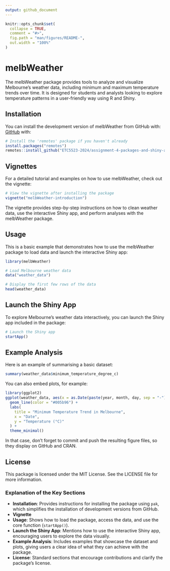 ```yaml
---
output: github_document
---
```


<!-- README.md is generated from README.Rmd. Please edit that file -->

```r
knitr::opts_chunk$set(
  collapse = TRUE,
  comment = "#>",
  fig.path = "man/figures/README-",
  out.width = "100%"
)
```

# melbWeather

<!-- badges: start -->
<!-- badges: end -->

The melbWeather package provides tools to analyze and visualize Melbourne's weather data, including minimum and maximum temperature trends over time. It is designed for students and analysts looking to explore temperature patterns in a user-friendly way using R and Shiny.

## Installation

You can install the development version of melbWeather from GitHub with: [GitHub](https://github.com/ETC5523-2024/assignment-4-packages-and-shiny-apps-tdew0002) with:

``` r
# Install the 'remotes' package if you haven't already
install.packages("remotes")
remotes::install_github("ETC5523-2024/assignment-4-packages-and-shiny-apps-tdew0002")
```
## Vignettes
For a detailed tutorial and examples on how to use melbWeather, check out the vignette:
```r
# View the vignette after installing the package
vignette("melbWeather-introduction")
```
The vignette provides step-by-step instructions on how to clean weather data, use the interactive Shiny app, and perform analyses with the melbWeather package.

## Usage

This is a basic example that demonstrates how to use the melbWeather package to load data and launch the interactive Shiny app:

```r
library(melbWeather)

# Load Melbourne weather data
data("weather_data")

# Display the first few rows of the data
head(weather_data)
```

## Launch the Shiny App
To explore Melbourne's weather data interactively, you can launch the Shiny app included in the package:
```r
# Launch the Shiny app
startApp()
```


## Example Analysis

Here is an example of summarising a basic dataset:
```r
summary(weather_data$minimum_temperature_degree_c)
```

You can also embed plots, for example:
```r
library(ggplot2)
ggplot(weather_data, aes(x = as.Date(paste(year, month, day, sep = "-")), y = minimum_temperature_degree_c)) +
  geom_line(color = "#005b96") +
  labs(
    title = "Minimum Temperature Trend in Melbourne",
    x = "Date",
    y = "Temperature (°C)"
  ) +
  theme_minimal()

```

In that case, don't forget to commit and push the resulting figure files, so they display on GitHub and CRAN.

## License 
This package is licensed under the MIT License. See the LICENSE file for more information.

### Explanation of the Key Sections

- **Installation**: Provides instructions for installing the package using `pak`, which simplifies the installation of development versions from GitHub.
- **Vignette**
- **Usage**: Shows how to load the package, access the data, and use the core function (`startApp()`).
- **Launch the Shiny App**: Mentions how to use the interactive Shiny app, encouraging users to explore the data visually.
- **Example Analysis**: Includes examples that showcase the dataset and plots, giving users a clear idea of what they can achieve with the package.
- **License**: Standard sections that encourage contributions and clarify the package’s license.


